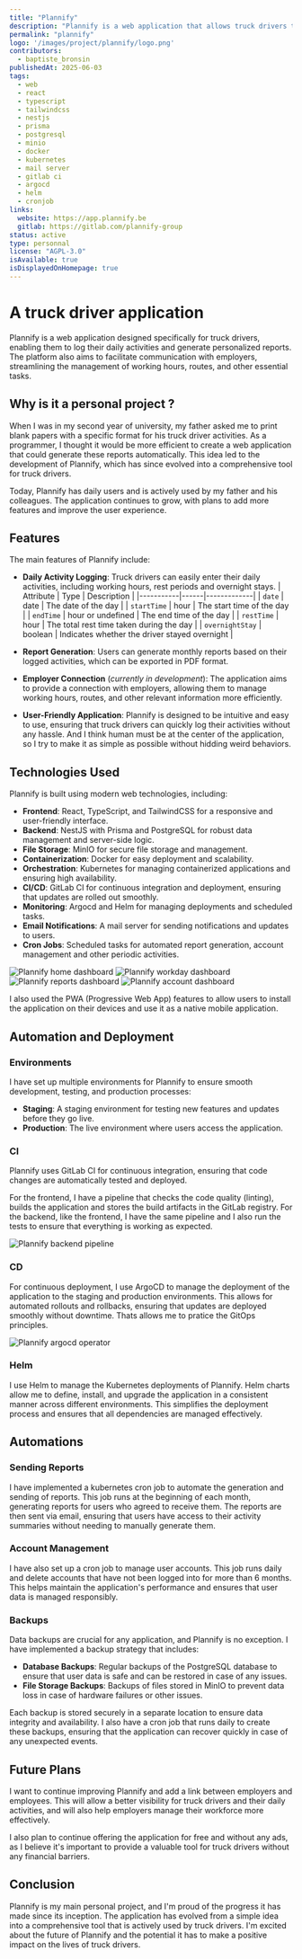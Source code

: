```yaml
---
title: "Plannify"
description: "Plannify is a web application that allows truck drivers to enter their days and generate personalized reports. It will also aim to provide a connection with the employer to facilitate the management of working hours, tournees, and more."
permalink: "plannify"
logo: '/images/project/plannify/logo.png'
contributors:
  - baptiste_bronsin
publishedAt: 2025-06-03
tags:
  - web
  - react
  - typescript
  - tailwindcss
  - nestjs
  - prisma
  - postgresql
  - minio
  - docker
  - kubernetes
  - mail server
  - gitlab ci
  - argocd
  - helm
  - cronjob
links:
  website: https://app.plannify.be
  gitlab: https://gitlab.com/plannify-group
status: active
type: personnal
license: "AGPL-3.0"
isAvailable: true
isDisplayedOnHomepage: true
---
```


# A truck driver application

Plannify is a web application designed specifically for truck drivers, enabling them to log their daily activities and generate personalized reports. The platform also aims to facilitate communication with employers, streamlining the management of working hours, routes, and other essential tasks.

## Why is it a personal project ?

When I was in my second year of university, my father asked me to print blank papers with a specific format for his truck driver activities. As a programmer, I thought it would be more efficient to create a web application that could generate these reports automatically. This idea led to the development of Plannify, which has since evolved into a comprehensive tool for truck drivers.

Today, Plannify has daily users and is actively used by my father and his colleagues. The application continues to grow, with plans to add more features and improve the user experience.

## Features

The main features of Plannify include:
- **Daily Activity Logging**: Truck drivers can easily enter their daily activities, including working hours, rest periods and overnight stays.
  | Attribute | Type | Description |
  |-----------|------|-------------|
  | `date`    | date | The date of the day |
  | `startTime` | hour | The start time of the day |
  | `endTime` | hour or undefined | The end time of the day |
  | `restTime` | hour | The total rest time taken during the day |
  | `overnightStay` | boolean | Indicates whether the driver stayed overnight |

- **Report Generation**: Users can generate monthly reports based on their logged activities, which can be exported in PDF format.
- **Employer Connection** (_currently in development_): The application aims to provide a connection with employers, allowing them to manage working hours, routes, and other relevant information more efficiently.
- **User-Friendly Application**: Plannify is designed to be intuitive and easy to use, ensuring that truck drivers can quickly log their activities without any hassle. And I think human must be at the center of the application, so I try to make it as simple as possible without hidding weird behaviors.

## Technologies Used

Plannify is built using modern web technologies, including:
- **Frontend**: React, TypeScript, and TailwindCSS for a responsive and user-friendly interface.
- **Backend**: NestJS with Prisma and PostgreSQL for robust data management and server-side logic.
- **File Storage**: MinIO for secure file storage and management.
- **Containerization**: Docker for easy deployment and scalability.
- **Orchestration**: Kubernetes for managing containerized applications and ensuring high availability.
- **CI/CD**: GitLab CI for continuous integration and deployment, ensuring that updates are rolled out smoothly.
- **Monitoring**: Argocd and Helm for managing deployments and scheduled tasks.
- **Email Notifications**: A mail server for sending notifications and updates to users.
- **Cron Jobs**: Scheduled tasks for automated report generation, account management and other periodic activities.

<div className='grid grid-rows-2 grid-cols-2 sm:grid-rows-1 sm:grid-cols-4 gap-4 w-full'>
  <img src="/images/project/plannify/dashboard-1.png" alt="Plannify home dashboard" />
  <img src="/images/project/plannify/dashboard-2.png" alt="Plannify workday dashboard" />
  <img src="/images/project/plannify/dashboard-3.png" alt="Plannify reports dashboard" />
  <img src="/images/project/plannify/dashboard-4.png" alt="Plannify account dashboard" />
</div>

I also used the PWA (Progressive Web App) features to allow users to install the application on their devices and use it as a native mobile application.

## Automation and Deployment

### Environments

I have set up multiple environments for Plannify to ensure smooth development, testing, and production processes:
- **Staging**: A staging environment for testing new features and updates before they go live.
- **Production**: The live environment where users access the application.

### CI

Plannify uses GitLab CI for continuous integration, ensuring that code changes are automatically tested and deployed. 

For the frontend, I have a pipeline that checks the code quality (linting), builds the application and stores the build artifacts in the GitLab registry. For the backend, like the frontend, I have the same pipeline and I also run the tests to ensure that everything is working as expected.

<div>
  <img className='max-w-[100%] object-contain' src="/images/project/plannify/backend-pipeline.png" alt="Plannify backend pipeline" />
</div>

### CD

For continuous deployment, I use ArgoCD to manage the deployment of the application to the staging and production environments. This allows for automated rollouts and rollbacks, ensuring that updates are deployed smoothly without downtime. Thats allows me to pratice the GitOps principles.

<div>
  <img className='max-w-[100%] object-contain' src="/images/project/plannify/argocd.png" alt="Plannify argocd operator" />
</div>

### Helm

I use Helm to manage the Kubernetes deployments of Plannify. Helm charts allow me to define, install, and upgrade the application in a consistent manner across different environments. This simplifies the deployment process and ensures that all dependencies are managed effectively.

## Automations

### Sending Reports

I have implemented a kubernetes cron job to automate the generation and sending of reports. This job runs at the beginning of each month, generating reports for users who agreed to receive them. The reports are then sent via email, ensuring that users have access to their activity summaries without needing to manually generate them.

### Account Management

I have also set up a cron job to manage user accounts. This job runs daily and delete accounts that have not been logged into for more than 6 months. This helps maintain the application's performance and ensures that user data is managed responsibly.

### Backups

Data backups are crucial for any application, and Plannify is no exception. I have implemented a backup strategy that includes:
- **Database Backups**: Regular backups of the PostgreSQL database to ensure that user data is safe and can be restored in case of any issues.
- **File Storage Backups**: Backups of files stored in MinIO to prevent data loss in case of hardware failures or other issues.

Each backup is stored securely in a separate location to ensure data integrity and availability. I also have a cron job that runs daily to create these backups, ensuring that the application can recover quickly in case of any unexpected events.

## Future Plans

I want to continue improving Plannify and add a link between employers and employees. This will allow a better visibility for truck drivers and their daily activities, and will also help employers manage their workforce more effectively.

I also plan to continue offering the application for free and without any ads, as I believe it's important to provide a valuable tool for truck drivers without any financial barriers.

## Conclusion

Plannify is my main personal project, and I'm proud of the progress it has made since its inception. The application has evolved from a simple idea into a comprehensive tool that is actively used by truck drivers. I'm excited about the future of Plannify and the potential it has to make a positive impact on the lives of truck drivers.